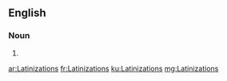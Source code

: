 ==English==

===Noun===
{{head|en|noun plural form}}

# {{plural of|Latinization|lang=en}}

[[ar:Latinizations]]
[[fr:Latinizations]]
[[ku:Latinizations]]
[[mg:Latinizations]]